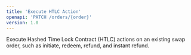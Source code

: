 ```yaml
---
title: 'Execute HTLC Action'
openapi: 'PATCH /orders/{order}'
version: 1.0
--- 
```


Execute Hashed Time Lock Contract (HTLC) actions on an existing swap order, such as initiate, redeem, refund, and instant refund.
